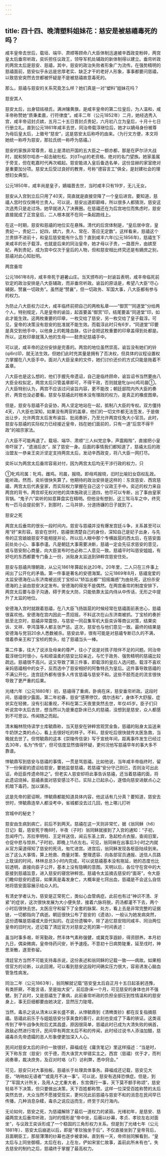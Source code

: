 ```yaml
---
---
---
```

title: 四十四、晚清塑料姐妹花：慈安是被慈禧毒死的吗？
---






咸丰皇帝去世后，载垣、端华、肃顺等顾命八大臣体制迅速被辛酉政变粉碎，两宫皇太后垂帘听政，奕圻担任议政王，领导军机处辅政的新体制得以建立。垂帘听政的两宫太后是慈安、慈禧，其中，慈安的政治失败者形象广为流传。在强势精明的慈禧面前，慈安似乎永远是忠厚老实、缺乏才干的老好人形象，事事都要问慈禧，以致慈安突然去世都被怀疑是不是被慈禧故意毒死的。

那么，慈禧与慈安的关系究竟怎么样？她们真是一对“塑料”姐妹花吗？





慈安其人


慈安太后，出身钮祜禄氏，满洲镶黄旗，是咸丰皇帝的第二位皇后，为人温和，咸丰帝称赞她“质秉柔嘉，行符律度”。咸丰二年（公元1852年）二月，她经选秀入宫，咸丰帝诏封贞嫔，五月二十五日晋封贞贵妃，六月初八立为皇后，十月十七日行册立礼。直到公元1861年咸丰去世，同治帝载淳继位后，她才以嫡母身份被尊为母后皇太后，上徽号“慈安”，这是慈安太后称呼的由来。（为行文方便，本文将她统一称呼为慈安，那拉氏统一称呼为慈禧。）

慈安的家族非常尊贵，祖上是清初开国的五大臣之一额亦都，那是在萨尔浒大战时，就和努尔哈赤一起击破杜松、刘(tTng)的老资格，绝对的名门望族。她家虽属于旁支，但在乾嘉时代再次崛起。慈安能进入皇后备选名单，这份显赫的家室绝对是重要加分项。慈安太后受过良好的教育，号称“德容言工”俱全，是封建社会的理想妇女典型。

公元1850年，咸丰尚是皇子，嫡福晋去世，当时咸丰只有19岁，无儿无女。

慈安从入宫到立后只用了40天，简直就是直接空降了一个皇后进宫。要知道，慈禧人宫时仅仅赐号兰贵人。可以说，慈安出道即巅峰，所以很多人都猜测，慈安这次选秀只是走过场，她早就进入了决赛圈。在慈禧还在为后宫地位而焦虑时，慈安直接就成了正宫皇后，二人根本就不在同一条起跑线上。

在这一时期，慈安和慈禧的地位实在悬殊。清代的后宫体制是，“皇后居中宫，皇贵妃一，贵妃二，妃四，嫔六，贵人、常在、答应无定数”。这样看来，慈禧这个兰贵排不进前十，和皇后慈安能有什么怨？直到咸丰六年(公元1856年)，慈禧生下来咸丰的长子载淳，也就是后来的同治皇帝，她才母以子贵，一路晋升，由嫔至妃，再到贵妃，成为宫中仅次于皇后的人物，但和慈安相比终究还是有嫡庶之别，慈禧对此心知肚明。

两宫垂帘

公元1861年8月，咸丰帝死于避暑山庄。当天颁布的一封谕旨表明，咸丰帝临死前钦定的政治安排是八大臣辅政，而非垂帘听政。谕旨的原话是，希望八大臣“尽心辅弼，赞襄一切政务”。虽然是“赞襄”，但一切政务、军国大事，八大臣都有参与的权力。

为防止八大臣权力过大，咸丰临终前把自己的两枚私章——“御赏”“同道堂”分给两个人，特别规定，凡是皇帝的谕旨，起首要盖“御赏”印，结尾要盖“同道堂”印，如此才能生效。这两枚重要的印章，一枚交给了慈安，另一枚交给了皇子载淳。可见，皇帝的决策没有慈安的批准就不能生效。而载淳此时只有6岁，“同道堂”印要是真交到他手中，以他身上的乾隆血脉，估计会把这枚重要的印章盖得到处都是。所以，这枚印章就落入他的生母——懿贵妃慈禧手中。

可以说，咸丰帝的这份安排是完善的。两宫的地位虽然崇高，谕旨没有她们的铃(qi6n)印，就无法生效。但她们此时充其量是拥有了否决权，但具体的议程设置权力掌握在八大臣手中。面对八大臣呈来的文件，她们讨价还价的方式只能是拖着不盖章。

八大臣也是这么想的，他们手握先帝遗诏，自己是临终顾命，谕旨诏书当然要由八大臣全权拟定，两宫太后只管盖章即可，不得干政，否则就是牝(pin)鸡司晨①。八大臣特别认为，两宫不应该过问谕旨内容，更不能改；朝廷部院内外大臣的奏折，两宫也没必要看。慈安与慈禧此时根本没有理政的权力，是真正的橡皮图章。

但是，慈安与慈禧不会妥协，两人坚定地站在一起，抵制八大臣的专权。双方僵持4天，八大臣也深知，如果没有两官的盖章，他们的一切文件都无法签发，于是做出让步，允许两宫太后发布谕旨、批阅奏折，乃至允许两宫任免大小官员。此时，慈安与慈禧的实际权力已经接近皇帝，挡在她们面前的，只有一道“后宫不得干政”的祖宗家法。

八大臣不可能再退了。载垣、端华、肃顺“三人纠党忿争，声震殿陛”，直接把小皇帝吓尿了，“遗溺后衣”，尿了慈安一身。后面的事情我们都知道了，慈禧太后的政治盟友一恭亲王奕沂坚定支持两宫太后，发动辛西政变，将八大臣一网打尽。

奕圻以为两宫太后垂帘容易对付，因为两宫太后均无干涉行政的权力，只

①牝鸡司属：牝鸡，雌鸡。司晨，报晓。即母鸡报晓，旧时比喻妇女窃权乱政。能听政。然而，奕圻很快失算了。他期待的政治安排是这样的：东宫慈安、西宫慈禧，两宫太后代表皇家，而实际权力掌握在自己这个议政王手中。奕近的权力来自两宫的背书，两宫却无权对他的具体施政说三道四，他尽可以专断，出了事由皇家背锅。“鬼子六”奕听的如意算盘实在精明。但他没有想到，这三驾马车之中，终究有一匹马会提前倒下，到那时，二马并排，分道扬镰的日子就到了。





慈安之死


两宫太后垂帘的很长一段时间内，慈安与慈禧并没有爆发宫廷斗争，关系甚至可以用“好”来形容。慈安在世时，慈禧很清楚自己的身份，深知自己是妃子出身，与先帝的正宫娘娘慈安不能相提并论，所以后人眼中那个专横跋扈的西太后，在慈安面前处处小心、事事恭谨。凡是朝廷大事需要决断，慈禧一定会先征求慈安的意见，或与慈安耐心商量，向大臣宣布时也必称二人意见一致。慈禧平时叫慈安姐姐，有好吃的东西都要专门备上一份，派贴身太监送到钟粹宫慈安住处。

慈安与慈禧共理朝政，从公元1861年算起长达20年。20年里，二人只在三件事上闹出了公开化的矛盾。第一件事是著名的安德海案。公元1869年8月，慈禧宠爱的太监安德海在山东济南被巡抚丁宝桢以“矫旨出都”“招摇煽惑”为由处死，这份杀安德海的上谕由慈安决定发布。安德海的得宠不是偶然。在两宫垂帘的制度安排下，两宫太后要与臣子沟通，碍于男女大防，只能依靠太监内侍从中传话，无形之中提升了太监的地位。

安德海入宫时就跟着慈禧，在八大臣飞扬跋扈的时候经常在慈禧面前表忠心，慈禧很喜欢他。安德海在宫内因此一贯招摇，不料这次在山东济南被抓。丁宝桢的奏折抵至北京时，慈禧非常震惊，与慈安一同召集军机大臣奕诉等商议对策，结果奕诉、文祥、李鸿藻等人都主张严惩。这次，慈安也与他们意见一致。最终的结果是安德海与党羽20余人悉数被杀。慈安此举，很有可能是对慈禧专断已久的不满，借着恭亲王和丁宝桢的势头，给了慈禧当头一棒。

第二件事，往大了说涉及母亲的尊严，往小了说是对孩子陪伴不足的问题。同治帝载淳继位时很小，与和顺温柔的慈安比较亲近，与忙于政务、强势精明的慈禧比较疏远。慈禧很不高兴。这又导致了第三件事，即载淳的皇后人选问题。载淳不喜欢亲妈慈禧相中的女子，反而选中了慈安相好的阿鲁特氏为皇后。这件事导致慈禧的不满公开化，连宫廷外都有很多人传言慈禧与慈安不和。这些不胫而走的流言很快导致了更严重的后果。

光绪六年（公元1880年）初，慈禧得了重病，卧病在床，慈安垂帘听政。这段时间，慈禧很少露面。第二年初春，慈安“感寒停饮，偶尔违和”，身体不大舒服，症状实在轻微，没有引起重视，不料在第二天夜里突然去世，年仅45岁。臣子们只听说宫中太后去世，想当然以为是重症卧床已久的慈禧，没想到是慈安，众人都感到不可思议。传闻随之而起。

清末翰林院侍读学士库毓鼎称，当天慈安在钟粹宫观赏金鱼，慈禧的贴身太监送来牛奶饼之类的点心，看上去很好吃的样子。不料，慈安吃后很快就传太医急救，当晚就去世了。但愕毓鼎的这本《崇陵传信录》写于宣统年间，距离事件发生已经过去30年，名为“传信”，但可信度显然值得怀疑，更何况他写慈禧早年的事大多不靠谱。

悻毓鼎写到慈安与慈禧的事情，一贯是骂慈禧。比如他说，当年咸丰帝临终时，留下一份保密的遗诏给慈安，要她监督慈禧，若慈禧“安分守己则已，否则汝可出此诏，命廷臣传遗命除之”。但老实人慈安却将此事告诉慈禧，还当着慈禧的面，将此遗诏烧掉。慈禧表面对慈安感泣不已，实际上已起杀心，遂借向慈安进献点心之机暗下毒药，加以谋杀。

这是先帝的密诏啊，悻毓鼎都能知道具体内容，他这话有几分真？要知道，慈安去世时，悻毓鼎连举人都没考中，省城都没去过几回，他上哪儿打听

宫城中的秘史？

慈安由生病到病亡，前后不到两天。慈禧在这一天则非常忙，据《翁同稣（h6）日记》载，慈安死于晚8时，半夜（子时）翁同稣就接到了入宫的通知：“子初，忽闻呼门，苏拉李明柱、王定祥送信，闻云东圣上宾，急起检点衣服，查阅旧案，仓促中悲与惊并。”子时初，即晚上11点左右。可见，翁同袜在出事后3小时之内就从官方渠道得知了慈安的死讯，匆忙进宫。进宫后，翁同稣发现各枢臣陆续到来。出了这么大事情，算上抢救、商量对策、整理遗容、向各部官员通报、送信人员路上耽误的时间，林林总总3小时内完成，可以说慈禧基本没有拖延，她的态度也比较透明，直接向臣子公开，基本上没有隐瞒的意图。天明以后，各位守在宫中的大臣接到慈禧旨意，进入慈安的寝宫钟粹宫。慈禧令太监摘去慈安的“面哥”，令大臣们瞻仰慈安的遗容，如果真是毒发身亡，大概率是七窍出血，慈禧是不会这么自信地将慈安面容展示给众人的。

有清史学者认为，慈安是正常死亡，类似心血管病症。此前也有过“神识不清、牙紧”的症状，这次很快发展为大小便失禁，接着六脉将脱，药汤都灌不下去，两个小时后很快去世。太医庄守和留下了全套的脉案、处方，看上去是非常完整的证据链，一切都指向了病逝。朝廷很快公布了慈安的《遗诰》，一般认为她发病突然，这份遗嘱是慈禧或大臣代拟的。在这份遗嘱中，除了追忆慈安陪同咸丰、同治两位皇帝的旧时光，还记载了清廷官方对慈安之死的第一时间表述：

虽当时事多艰，昕宵勤政，然丰体气素称强健，或冀克享遐龄，得资颐养。本月初九日，偶染微病，皇帝侍药问安，祈予速痊。不意初十日病势陡重，延至戌时，神思渐散，遂至弥留。

清廷官方当然不可能支持毒杀说，这份表述和翁同稣的记载一致——病故。如果相信官方的论断，以此回溯，可以看到慈安这段时间确实压力很大，容易诱发心脑血管急性病发。

同治二年（公元1863年），翁同解就记载“慈安皇太后自正月十五日起圣躬违豫，有类肝厥，不能言语，至是始大安”，前后卧床一个月，可见慈安的身体也并不强健。到了此时，又是慈禧生了重病，此前垂帘听政的负担全部压到性情温和的慈安身上，事无巨细都要由她决定，显然压力陡增。

当然，毒杀之说从清末以来长盛不衰，从悻毓鼎到《清稗类钞》都在反复指摘慈禧。慈禧此前乐于与姐姐慈安分享美食的善行，此刻也变成了下毒的铁证。这类谣传到了甲午战争失败后尤其昌盛，原因很简单，慈禧此时已成为大清失败的祸首，政敌必然进行攻讦。民间早有两宫太后不和的传闻，此时经过说书人添油加醋，慈禧毒杀先帝遗孀的恶人形象便更加深入人心。

民间对慈安太后的评价一致很好。薛福成在《庸贪笔记》里这样描述：“当是时，天下称东宫（慈安）优于德，而大诛赏大举错实主之。西宫（慈禧）优于才，而判阅奏章，裁决庶务，及召对时珞（zT）访利弊，悉中窍会。”

可见，慈安只对大事拍板，慈禧长于处理具体事务。薛福成还记载，慈安见大臣，“呐呐如无语者”“或竟月不决一事”。可以说，慈安有选择恐惧症。但是，到了“军国大计所关，及用人之尤重大者，东宫偶行一事，天下莫不额手称颂”，慈安轻易不下决策，但只要做出决策，天下百姓都称赞。这样一位深受百姓称赞的太后突然去世，大众当然不愿接受现实，更何况此前慈禧与慈安不和的消息在民间早已传播，几种消息杂糅，毒杀之说应运而生，终至于风行海内。

无论如何，慈安之死，为慈禧解除了最后一道权力的紧箍。光绪初年，是慈安、慈禧两宫太后垂帘听政，当时的情形是“帝中坐，后蔽以纱幕，孝贞、孝钦左右对面坐”，与议政王奕诉形成了一个稳固的三角形权力关系。但是到了光绪七年（公元1881年）、慈安太后崩逝以后，即是“孝钦独坐于后”，不仅直接坐到了皇帝背后，且面朝臣工，那层薄薄的纱幕也逐步被拿掉。直到有一天，帝师翁同解看到，“皇太后与上同坐御榻，太后在右，上在左，俨如宋宣仁故事，盖前此所未有也”。失去慈安的制约之后，慈禧终于掌握了最高权力。